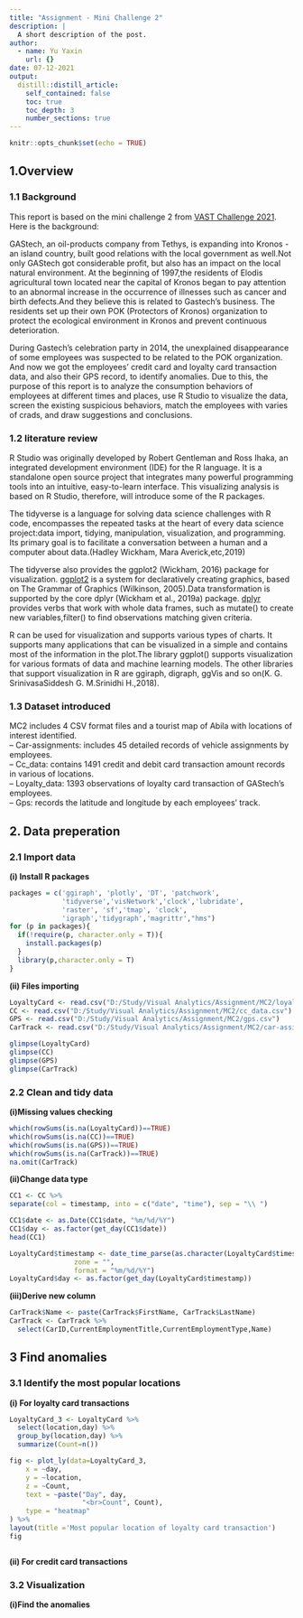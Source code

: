 ```yaml
---
title: "Assignment - Mini Challenge 2"
description: |
  A short description of the post.
author:
  - name: Yu Yaxin
    url: {}
date: 07-12-2021
output:
  distill::distill_article:
    self_contained: false
    toc: true
    toc_depth: 3
    number_sections: true
---
```



```r
knitr::opts_chunk$set(echo = TRUE)
```

## 1.Overview
### 1.1 Background
This report is based on the mini challenge 2 from [VAST Challenge 2021](https://vast-challenge.github.io/2021/). Here is the background: 

GAStech, an oil-products company from Tethys, is expanding into Kronos - an island country, built good relations with the local government as well.Not only GAStech got considerable profit, but also has an impact on the local natural environment.
At the beginning of 1997,the residents of Elodis agricultural town located near the capital of Kronos began to pay attention to an abnormal increase in the occurrence of illnesses such as cancer and birth defects.And they believe this is related to Gastech's business. The residents set up their own POK (Protectors of Kronos) organization to protect the ecological environment in Kronos and prevent continuous deterioration.

During Gastech's celebration party in 2014, the unexplained disappearance of some employees was suspected to be related to the POK organization. And now we got the employees' credit card and loyalty card transaction data, and also their GPS record, to identify anomalies. Due to this, the purpose of this report is to analyze the consumption behaviors of employees at different times and places, use R Studio to visualize the data, screen the existing suspicious behaviors, match the employees with varies of crads, and draw suggestions and conclusions.

### 1.2 literature review
R Studio was originally developed by Robert Gentleman and Ross Ihaka, an integrated development environment (IDE) for the R language. It is a standalone open source project that integrates many powerful programming tools into an intuitive, easy-to-learn interface. This visualizing analysis is based on R Studio, therefore, will introduce some of the R packages. 

The tidyverse is a language for solving data science challenges with R code, encompasses the repeated tasks at the heart of every data science project:data import, tidying, manipulation, visualization, and programming. Its primary goal is to facilitate a conversation between a human and a computer about data.(Hadley Wickham, Mara Averick,etc,2019)

The tidyverse also provides the ggplot2 (Wickham, 2016) package for visualization. [ggplot2](https://ggplot2.tidyverse.org/) is a system for declaratively creating graphics, based on The Grammar of Graphics (Wilkinson, 2005).Data transformation is supported by the core dplyr (Wickham et al., 2019a) package. [dplyr](https://dplyr.tidyverse.org/)
provides verbs that work with whole data frames, such as mutate() to create new variables,filter() to find observations matching given criteria.  

R can be used for visualization and supports various types of charts. It supports
many applications that can be visualized in a simple and contains most of the
information in the plot.The library ggplot() supports visualization for various formats of data and machine learning models. The other libraries that support visualization in R are ggiraph, digraph, ggVis and so on(K. G. SrinivasaSiddesh G. M.Srinidhi H.,2018).


### 1.3 Dataset introduced
MC2 includes 4 CSV format files and a tourist map of Abila with locations of interest identified.  
-- Car-assignments: includes 45 detailed records of vehicle assignments by employees.  
-- Cc_data: contains 1491 credit and debit card transaction amount records in various of locations.  
-- Loyalty_data: 1393 observations of loyalty card transaction of GAStech's employees.  
-- Gps: records the latitude and longitude by each employees' track.

## 2. Data preperation
### 2.1 Import data
**(i) Install R packages**
```r
packages = c('ggiraph', 'plotly', 'DT', 'patchwork',
             'tidyverse','visNetwork','clock','lubridate',
             'raster', 'sf','tmap', 'clock',
             'igraph','tidygraph','magrittr',"hms")
for (p in packages){
  if(!require(p, character.only = T)){
    install.packages(p)
  }
  library(p,character.only = T)
}
```

**(ii) Files importing**
```R
LoyaltyCard <- read.csv("D:/Study/Visual Analytics/Assignment/MC2/loyalty_data.csv")
CC <- read.csv("D:/Study/Visual Analytics/Assignment/MC2/cc_data.csv")
GPS <- read.csv("D:/Study/Visual Analytics/Assignment/MC2/gps.csv")
CarTrack <- read.csv("D:/Study/Visual Analytics/Assignment/MC2/car-assignments.csv")
```

```r
glimpse(LoyaltyCard)
glimpse(CC)
glimpse(GPS)
glimpse(CarTrack)
```

### 2.2 Clean and tidy data
**(i)Missing values checking**
```r
which(rowSums(is.na(LoyaltyCard))==TRUE)
which(rowSums(is.na(CC))==TRUE)
which(rowSums(is.na(GPS))==TRUE)
which(rowSums(is.na(CarTrack))==TRUE)
na.omit(CarTrack)
```

**(ii)Change data type**
```r
CC1 <- CC %>% 
separate(col = timestamp, into = c("date", "time"), sep = "\\ ")

CC1$date <- as.Date(CC1$date, "%m/%d/%Y")
CC1$day <- as.factor(get_day(CC1$date))
head(CC1)
```

```r
LoyaltyCard$timestamp <- date_time_parse(as.character(LoyaltyCard$timestamp),
                zone = "",
                format = "%m/%d/%Y")
LoyaltyCard$day <- as.factor(get_day(LoyaltyCard$timestamp))
```

**(iii)Derive new column**
```r
CarTrack$Name <- paste(CarTrack$FirstName, CarTrack$LastName)
CarTrack <- CarTrack %>% 
  select(CarID,CurrentEmploymentTitle,CurrentEmploymentType,Name)
```

## 3 Find anomalies 
### 3.1 Identify the most popular locations
**(i) For loyalty card transactions**
```r
LoyaltyCard_3 <- LoyaltyCard %>% 
  select(location,day) %>% 
  group_by(location,day) %>%  
  summarize(Count=n())

fig <- plot_ly(data=LoyaltyCard_3,
    x = ~day, 
    y = ~location,
    z = ~Count,
    text = ~paste("Day", day,     
                  "<br>Count", Count),
    type = "heatmap"
) %>%
layout(title ='Most popular location of loyalty card transaction')
fig
```

```r

```

**(ii) For credit card transactions**

### 3.2 Visualization
**(i)Find the anomalies**
```r
```

